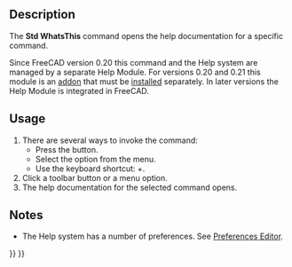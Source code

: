 <languages/>

{{Docnav
|[[Std_About|About]]
|
|[[Std_Help_Menu|Std Help Menu]]
|IconL=Std_About.svg
|IconR=
|IconC=Freecad.svg
}}

{{GuiCommand
|Name=Std WhatsThis
|MenuLocation=Help → What's This?
|Workbenches=All
|Shortcut={{KEY|Shift}}+{{KEY|F1}}
|SeeAlso=[[Std_OnlineHelp|Std OnlineHelp]]
}}

==Description==

The '''Std WhatsThis''' command opens the help documentation for a specific command.

Since FreeCAD version 0.20 this command and the Help system are managed by a separate Help Module. For versions 0.20 and 0.21 this module is an [https://github.com/FreeCAD/FreeCAD-Help addon] that must be [[Std_AddonMgr|installed]] separately. In later versions the Help Module is integrated in FreeCAD.

==Usage==

# There are several ways to invoke the command:
#* Press the {{Button|[[Image:Std_WhatsThis.svg|16px]] [[Std_WhatsThis|What's This?]]}} button.
#* Select the {{MenuCommand|Help → [[Image:Std_WhatsThis.svg|16px]] What's This?}} option from the menu.
#* Use the keyboard shortcut: {{KEY|Shift}}+{{KEY|F1}}.
# Click a toolbar button or a menu option.
# The help documentation for the selected command opens.

==Notes==

* The Help system has a number of preferences. See [[Preferences_Editor#Help|Preferences Editor]].


{{Docnav
|[[Std_About|About]]
|
|[[Std_Help_Menu|Std Help Menu]]
|IconL=Std_About.svg
|IconR=
|IconC=Freecad.svg
}}

{{Std_Base_navi{{#translation:}}}}
{{Userdocnavi{{#translation:}}}}